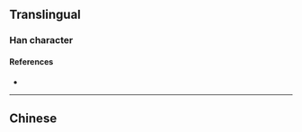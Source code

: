 {{also|麼}}
{{character info/new}}
==Translingual==

===Han character===
{{Han char|rn=53|rad=广|as=03|sn=6|four=|canj=IHI,XIHI|ids=⿸广么}}

====References====
* {{Han ref|kx=0343.201|hdz=20873.131|uh=5E85|ud=24197}}

----

==Chinese==
{{zh-see|麼|v}}